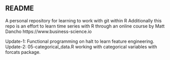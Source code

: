 ## README

A personal repository for learning to work with git within R
Additionally this repo is an effort to learn time series with R through
an online course by Matt Dancho
https://www.business-science.io


Update-1: Functional programming on halt to learn feature engineering. 
Update-2: 05-categorical_data.R working with categorical variables with forcats package. 

